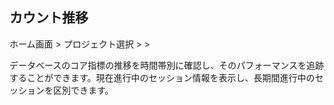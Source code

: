 ## カウント推移

ホーム画面 &gt; プロジェクト選択 &gt; <Cmdname sid="side_analysis" className="uitext" /> &gt; <Cmdname sid="side_dbTrend" className="uitext" />

データベースのコア指標の推移を時間帯別に確認し、そのパフォーマンスを追跡することができます。現在進行中のセッション情報を表示し、長期間進行中のセッションを区別できます。

<ProdImg img='db-count-trend.png' desc='カウント推移' />

